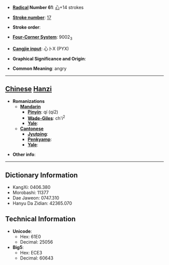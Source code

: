 * '''[[Wiktionary:Chinese radical index| Radical]] Number 61''': [[Wiktionary:Chinese radical index 心|心]]+14 strokes

* '''[[Wiktionary:Chinese total strokes index|Stroke number]]''': [[Wiktionary:Chinese total strokes index 17|17]]

* '''Stroke order''': 

* '''[[Wiktionary:Chinese four corner index|Four-Corner System]]''': 9002<sub>3</sub>

* '''[[Wiktionary:Chinese Cangjie index|Cangjie input]]''': 心卜X (PYX)

* '''Graphical Significance and Origin''': 

* '''Common Meaning''': angry

----

== [[Chinese]] [[Hanzi]] ==

* '''Romanizations'''
** '''[[Mandarin]]'''
*** '''[[Pinyin]]''': qí (qi2)
*** '''[[Wade-Giles]]''': ch'i<sup>2</sup>
*** '''[[Yale]]''': 
** '''[[Cantonese]]'''
*** '''[[Jyutping]]''':
*** '''[[Penkyamp]]''': 
*** '''[[Yale]]''': 

* '''Other info''': 

----

== Dictionary Information ==

* KangXi: 0406.380
* Morobashi: 11377
* Dae Jaweon: 0747.310
* Hanyu Da Zidian: 42365.070

== Technical Information ==

* '''Unicode''':
** Hex: 61E0
** Decimal: 25056
* '''Big5''':
** Hex: ECE3
** Decimal: 60643
